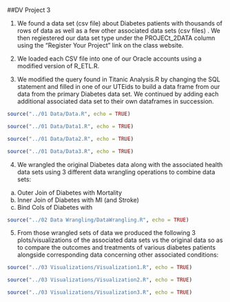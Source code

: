 ##DV Project 3

1) We found a data set (csv file) about Diabetes patients with thousands of rows of data as well as a few other associated data sets (csv files) . We then regiestered our data set type under the PROJECt_2DATA column using the "Register Your Project" link on the class website.

2) We loaded each CSV file into one of our Oracle accounts using a modified version of R_ETL.R.

3) We modified the query found in Titanic Analysis.R by changing the SQL statement and filled in one of our UTEids to build a data frame from our data from the primary Diabetes data set. We continued by adding each additional associated data set to their own dataframes in succession.

```r
source("../01 Data/Data.R", echo = TRUE)
```

```r
source("../01 Data/Data1.R", echo = TRUE)
```

```r
source("../01 Data/Data2.R", echo = TRUE)
```

```r
source("../01 Data/Data3.R", echo = TRUE)
```

4) We wrangled the original Diabetes data along with the associated health data sets using 3 different data wrangling operations to combine data sets:
a. Outer Join of Diabetes with Mortality
b. Inner Join of Diabetes with MI (and Stroke)
c. Bind Cols of Diabetes with 

```r
source("../02 Data Wrangling/DataWrangling.R", echo = TRUE)
```

5) From those wrangled sets of data we produced the following 3 plots/visualizations of the associated data sets vs the original data so as to compare the outcomes and treatments of various diabetes patients alongside corresponding data concerning other associated conditions:


```r
source("../03 Visualizations/Visualization1.R", echo = TRUE)
```

```r
source("../03 Visualizations/Visualization2.R", echo = TRUE)
```
```r
source("../03 Visualizations/Visualization3.R", echo = TRUE)
```
